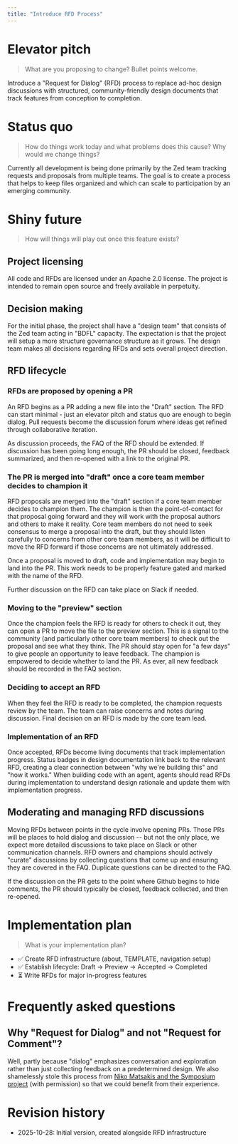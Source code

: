 ```yaml
---
title: "Introduce RFD Process"
---
```


# Elevator pitch

> What are you proposing to change? Bullet points welcome.

Introduce a "Request for Dialog" (RFD) process to replace ad-hoc design discussions with structured, community-friendly design documents that track features from conception to completion.

# Status quo

> How do things work today and what problems does this cause? Why would we change things?

Currently all development is being done primarily by the Zed team tracking requests and proposals from multiple teams. The goal is to create a process that helps to keep files organized and which can scale to participation by an emerging community.

# Shiny future

> How will things will play out once this feature exists?

## Project licensing

All code and RFDs are licensed under an Apache 2.0 license. The project is intended to remain open source and freely available in perpetuity.

## Decision making

For the initial phase, the project shall have a "design team" that consists of the Zed team acting in "BDFL" capacity. The expectation is that the project will setup a more structure governance structure as it grows. The design team makes all decisions regarding RFDs and sets overall project direction.

## RFD lifecycle

### RFDs are proposed by opening a PR

An RFD begins as a PR adding a new file into the "Draft" section. The RFD can start minimal - just an elevator pitch and status quo are enough to begin dialog. Pull requests become the discussion forum where ideas get refined through collaborative iteration.

As discussion proceeds, the FAQ of the RFD should be extended. If discussion has been going long enough, the PR should be closed, feedback summarized, and then re-opened with a link to the original PR.

### The PR is merged into "draft" once a core team member decides to champion it

RFD proposals are merged into the "draft" section if a core team member decides to champion them. The champion is then the point-of-contact for that proposal going forward and they will work with the proposal authors and others to make it reality. Core team members do not need to seek consensus to merge a proposal into the draft, but they should listen carefully to concerns from other core team members, as it will be difficult to move the RFD forward if those concerns are not ultimately addressed.

Once a proposal is moved to draft, code and implementation may begin to land into the PR. This work needs to be properly feature gated and marked with the name of the RFD.

Further discussion on the RFD can take place on Slack if needed.

### Moving to the "preview" section

Once the champion feels the RFD is ready for others to check it out, they can open a PR to move the file to the preview section. This is a signal to the community (and particularly other core team members) to check out the proposal and see what they think. The PR should stay open for "a few days" to give people an opportunity to leave feedback. The champion is empowered to decide whether to land the PR. As ever, all new feedback should be recorded in the FAQ section.

### Deciding to accept an RFD

When they feel the RFD is ready to be completed, the champion requests review by the team. The team can raise concerns and notes during discussion. Final decision on an RFD is made by the core team lead.

### Implementation of an RFD

Once accepted, RFDs become living documents that track implementation progress. Status badges in design documentation link back to the relevant RFD, creating a clear connection between "why we're building this" and "how it works." When building code with an agent, agents should read RFDs during implementation to understand design rationale and update them with implementation progress.

## Moderating and managing RFD discussions

Moving RFDs between points in the cycle involve opening PRs. Those PRs will be places to hold dialog and discussion -- but not the only place, we expect more detailed discussions to take place on Slack or other communication channels. RFD owners and champions should actively "curate" discussions by collecting questions that come up and ensuring they are covered in the FAQ. Duplicate questions can be directed to the FAQ.

If the discussion on the PR gets to the point where Github begins to hide comments, the PR should typically be closed, feedback collected, and then re-opened.

# Implementation plan

> What is your implementation plan?

- ✅ Create RFD infrastructure (about, TEMPLATE, navigation setup)
- ✅ Establish lifecycle: Draft → Preview → Accepted → Completed
- ⏳ Write RFDs for major in-progress features

# Frequently asked questions

## Why "Request for Dialog" and not "Request for Comment"?

Well, partly because "dialog" emphasizes conversation and exploration rather than just collecting feedback on a predetermined design. We also shamelessly stole this process from [Niko Matsakis and the Symposium project](https://symposium-dev.github.io/symposium/rfds/index.html) (with permission) so that we could benefit from their experience.

# Revision history

- 2025-10-28: Initial version, created alongside RFD infrastructure
